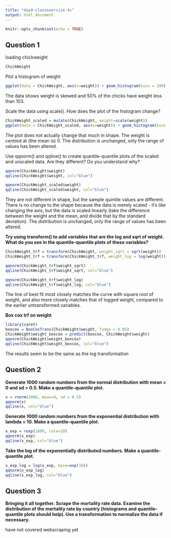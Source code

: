```yaml
---
title: "day4-classexercise-4c"
output: html_document
---
```


```r
knitr::opts_chunk$set(echo = TRUE)
```

## **Question 1**
loading chickweight

```r
ChickWeight
```
Plot a histogram of weight
```r
ggplot(data = ChickWeight, aes(x=weight)) + geom_histogram(bins = 200) + geom_vline(xintercept=mean(ChickWeight$weight), col="blue") + geom_vline(xintercept=median(ChickWeight$weight), col="red") 
```
The data shows weight is skewed and 50% of the chicks have weight less than 103.


Scale the data using scale(). How does the plot of the histogram change?
```r
ChickWeight_scaled = mutate(ChickWeight, weight=scale(weight))
ggplot(data = ChickWeight_scaled, aes(x=weight)) + geom_histogram(bins = 200) + geom_vline(xintercept=mean(ChickWeight_scaled$weight), col="blue") + geom_vline(xintercept=median(ChickWeight_scaled$weight), col="red") 
```
The plot does not actually change that much in shape. The weight is centred at (the mean is) 0. The distribution is unchanged, only the range of values has been altered.

Use qqnorm() and qqline() to create quantile-quantile plots of the scaled and unscaled data. Are they different? Do you understand why?
```r
qqnorm(ChickWeight$weight)
qqline(ChickWeight$weight, col="blue")
```
```r
qqnorm(ChickWeight_scaled$weight)
qqline(ChickWeight_scaled$weight, col="blue")
```
They are not different in shape, but the sample quintile values are different. There is no change to the shape because the data is merely scaled - it's like changing the axis, but the data is scaled linearly (take the difference between the weight and the mean, and divide that by the standard deviation). The distribution is unchanged, only the range of values has been altered.

**Try using transform() to add variables that are the log and sqrt of weight. What do you see in the quantile-quantile plots of these variables?**
```r
ChickWeight_trf = transform(ChickWeight, weight_sqrt = sqrt(weight))
ChickWeight_trf = transform(ChickWeight_trf, weight_log = log(weight))

qqnorm(ChickWeight_trf$weight_sqrt)
qqline(ChickWeight_trf$weight_sqrt, col="blue")

```
```r
qqnorm(ChickWeight_trf$weight_log)
qqline(ChickWeight_trf$weight_log, col="blue")
```
The line of best fit most closely matches the curve with square root of weight, and also more closely matches that of logged weight, compared to the earlier untransformed variables.

**Box cox trf on weight**

```r
library(caret)
boxcox = BoxCoxTrans(ChickWeight$weight, fudge = 0.05)
ChickWeight$weight_boxcox = predict(boxcox, ChickWeight$weight)
qqnorm(ChickWeight$weight_boxcox)
qqline(ChickWeight$weight_boxcox, col="blue")
```

The results seem to be the same as the log transformation

## **Question 2**

**Generate 1000 random numbers from the normal distribution with mean = 0 and sd = 0.5. Make a quantile-quantile plot.**

```r
x = rnorm(1000, mean=0, sd = 0.5)
qqnorm(x)
qqline(x, col="blue")
```
**Generate 1000 random numbers from the exponential distribution with lambda = 10. Make a quantile-quantile plot.**

```r
x_exp = rexp(1000, rate=10)
qqnorm(x_exp)
qqline(x_exp, col="blue")
```

**Take the log of the exponentially distributed numbers. Make a quantile-quantile plot.**

```r
x_exp_log = log(x_exp, base=exp(10))
qqnorm(x_exp_log)
qqline(x_exp_log, col="blue")
```

## **Question 3**

**Bringing it all together. Scrape the mortality rate data. Examine the distribution of the mortality rate by country (histograms and quantile-quantile plots should help). Use a transformation to normalize the data if necessary.**

have not covered webscraping yet




























